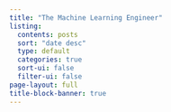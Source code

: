 ```yaml
---
title: "The Machine Learning Engineer"
listing:
  contents: posts
  sort: "date desc"
  type: default
  categories: true
  sort-ui: false
  filter-ui: false
page-layout: full
title-block-banner: true
---
```


```{=html}
<script>
document.addEventListener('DOMContentLoaded', function() {
    // Aguarda um pouco para garantir que o listing foi renderizado
    setTimeout(function() {
        // Tenta encontrar diferentes possíveis containers do listing
        const listingDiv = document.querySelector('.quarto-listing') || 
                          document.querySelector('#listing-posts') || 
                          document.querySelector('.listing') ||
                          document.querySelector('[data-listing]') ||
                          document.querySelector('.quarto-listing-container') ||
                          document.querySelector('main .column-body');
        
        if (listingDiv) {
            // Cria o HTML do newsletter
            const newsletterHTML = `
                <div class="newsletter-section" style="text-align: center; margin: 40px 0; padding: 25px; background: rgba(255,255,255,0.05); border-radius: 10px; border: 1px solid rgba(255,255,255,0.1);">
                    <p style="color: #f0f0f0; font-size: 1.3em; font-weight: 600; margin-bottom: 10px;">
                        📧 Inscreva-se na Newsletter!
                    </p>
                    <p style="color: #cccccc; font-size: 0.95em; margin-bottom: 20px;">
                        Receba notificações sobre novos posts diretamente no seu email!
                    </p>
                    <a href="http://eepurl.com/jj-mXo" 
                       target="_blank" 
                       rel="noopener noreferrer"
                       class="mailchimp-button">
                        Inscrever-se
                    </a>
                </div>
            `;
            
            // Adiciona depois do listing
            listingDiv.insertAdjacentHTML('afterend', newsletterHTML);
            console.log('Newsletter adicionado com sucesso!');
        } else {
            console.log('Container do listing não encontrado');
            // Fallback: adiciona no final do main content
            const mainContent = document.querySelector('main') || document.querySelector('.page-columns');
            if (mainContent) {
                const newsletterHTML = `
                    <div class="newsletter-section" style="text-align: center; margin: 40px 0; padding: 25px; background: rgba(255,255,255,0.05); border-radius: 10px; border: 1px solid rgba(255,255,255,0.1);">
                        <p style="color: #f0f0f0; font-size: 1.3em; font-weight: 600; margin-bottom: 10px;">
                            📧 Inscreva-se na nossa Newsletter!
                        </p>
                        <p style="color: #cccccc; font-size: 0.95em; margin-bottom: 20px;">
                            Receba as últimas novidades sobre Machine Learning e Data Science.
                        </p>
                        <a href="http://eepurl.com/jj-mXo" 
                           target="_blank" 
                           rel="noopener noreferrer"
                           class="mailchimp-button">
                            Inscrever-se
                        </a>
                    </div>
                `;
                mainContent.insertAdjacentHTML('beforeend', newsletterHTML);
                console.log('Newsletter adicionado no fallback!');
            }
        }
    }, 500); // Aguarda 500ms para garantir que tudo foi carregado
});
</script>
```
